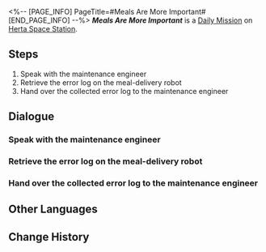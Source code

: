 <%-- [PAGE_INFO]
PageTitle=#Meals Are More Important#
[END_PAGE_INFO] --%>
{{Stub|Dialogue.}}
{{Mission Infobox
|id            = 3000702
|title         = 
|image         = <!--Mission Meals Are More Important.png-->
|type          = Daily
|event_name    = 
|chapter       = 
|requirements  = {{subst:void|<!--Unknown: {"Type":"Manual"}-->}}
|summary       = <!--official mission summary from Fate's Atlas-->
|characters    = Maintenance Engineer; Malfunctioning Robot; Trailblazer
|startLocation = [[Herta Space Station]] - [[Base Zone]]
|world         = Herta Space Station
|area          = Base Zone
|prev          = 
|next          = 
|rewards       = Credit*5,000
}}
'''''Meals Are More Important''''' is a [[Daily Mission]] on [[Herta Space Station]].

==Steps==
# Speak with the maintenance engineer
# Retrieve the error log on the meal-delivery robot
# Hand over the collected error log to the maintenance engineer

<!--
==Gameplay Notes==

--><!--
==Trial Character==

-->
==Dialogue==
{{Stub Dialogue}}

===Speak with the maintenance engineer{{subst:void|<!--300070201-->}}===
{{Mission Description|type=daily|location=Base Zone|The maintenance engineer has a new idea about the meal-delivery robot's malfunction. He asks you to obtain the error log on the robot to verify if his guess is accurate.}}
{{Dialogue Start}}
:{{tx}}
{{Dialogue End}}

===Retrieve the error log on the meal-delivery robot{{subst:void|<!--300070208-->}}===
{{Dialogue Start}}
:{{tx}}
{{Dialogue End}}

===Hand over the collected error log to the maintenance engineer{{subst:void|<!--300070207-->}}===
{{Dialogue Start}}
:{{tx}}
{{Dialogue End}}

==Other Languages==
{{Other Languages
|en   = Meals Are More Important
|zhs  = 吃饭要紧
|zht  = 吃飯要緊
|ja   = 食事は大事
|ko   = 끼니는 중요하지
|es   = La comida es muy importante
|fr   = L'aile et la cuisse
|ru   = Главное - еда
|th   = มื้ออาหารใครว่าไม่สำคัญ
|vi   = Ăn Uống Quan Trọng
|de   = Mahlzeiten sind wichtiger
|id   = Makan Itu Penting
|pt   = Refeições São Muito Importantes
}}

==Change History==
{{Change History|1.0}}
